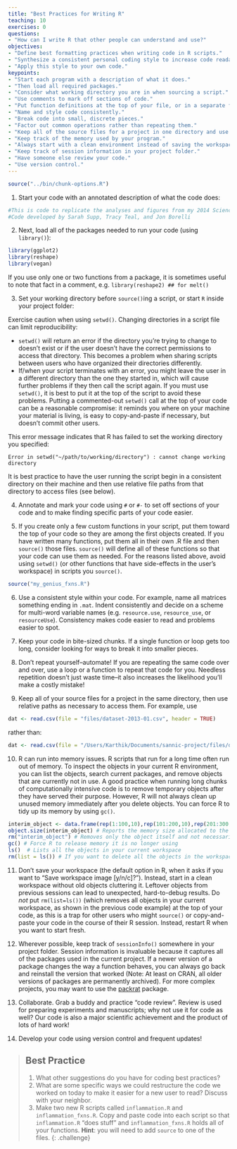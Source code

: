 ```yaml
---
title: "Best Practices for Writing R"
teaching: 10
exercises: 0
questions:
- "How can I write R that other people can understand and use?"
objectives:
- "Define best formatting practices when writing code in R scripts."
- "Synthesize a consistent personal coding style to increase code readability, consistency, and repeatability."
- "Apply this style to your own code."
keypoints:
- "Start each program with a description of what it does."
- "Then load all required packages."
- "Consider what working directory you are in when sourcing a script."
- "Use comments to mark off sections of code."
- "Put function definitions at the top of your file, or in a separate file if there are many."
- "Name and style code consistently."
- "Break code into small, discrete pieces."
- "Factor out common operations rather than repeating them."
- "Keep all of the source files for a project in one directory and use relative paths to access them."
- "Keep track of the memory used by your program."
- "Always start with a clean environment instead of saving the workspace."
- "Keep track of session information in your project folder."
- "Have someone else review your code."
- "Use version control."
---
```


```r
source("../bin/chunk-options.R")
```

1. Start your code with an annotated description of what the code does:

```r
#This is code to replicate the analyses and figures from my 2014 Science paper.
#Code developed by Sarah Supp, Tracy Teal, and Jon Borelli
```

2. Next, load all of the packages needed to run your code (using `library()`):

```r
library(ggplot2)
library(reshape)
library(vegan)
```

If you use only one or two functions from a package, it is sometimes useful to note that fact in a comment, e.g. `library(reshape2) ## for melt()`

3. Set your working directory before `source()`ing a script, or start `R` inside your project folder:

Exercise caution when using `setwd()`. Changing directories in a script file can limit reproducibility:


* `setwd()` will return an error if the directory you're trying to change to doesn't exist or if the user doesn't have the correct permissions to access that directory. This becomes a problem when sharing scripts between users who have organized their directories differently.
* If/when your script terminates with an error, you might leave the user in a different directory than the one they started in, which will cause further problems if they then call the script again. If you must use `setwd()`, it is best to put it at the top of the script to avoid these problems. Putting a commented-out `setwd()` call at the top of your code can be a reasonable compromise: it reminds you where on your machine your material is living, is easy to copy-and-paste if necessary, but doesn't commit other users.

This error message indicates that R has failed to set the working directory you specified:

```
Error in setwd("~/path/to/working/directory") : cannot change working directory
```

It is best practice to have the user running the script begin in a consistent directory on their machine and then use relative file paths from that directory to access files (see below).

4. Annotate and mark your code using `#` or `#-` to set off sections of your code and to make finding specific parts of your code easier.

5. If you create only a few custom functions in your script, put them toward the top of your code so they are among the first objects created. If you have written many functions, put them all in their own .R file and then `source()` those files. `source()` will define all of these functions so that your code can use them as needed. For the reasons listed above, avoid using `setwd()` (or other functions that have side-effects in the user's workspace) in scripts you `source()`.

```r
source("my_genius_fxns.R")
```

6. Use a consistent style within your code. For example, name all matrices something ending in `.mat`. Indent consistently and decide on a scheme for multi-word variable names (e.g. `resource.use`, `resource_use`, or `resourceUse`). Consistency makes code easier to read and problems easier to spot.

7. Keep your code in bite-sized chunks. If a single function or loop gets too long, consider looking for ways to break it into smaller pieces.

8. Don't repeat yourself--automate! If you are repeating the same code over and over, use a loop or a function to repeat that code for you. Needless repetition doesn't just waste time--it also increases the likelihood you'll make a costly mistake!

9. Keep all of your source files for a project in the same directory, then use relative paths as necessary to access them. For example, use

```r
dat <- read.csv(file = "files/dataset-2013-01.csv", header = TRUE)
```

rather than:

```r
dat <- read.csv(file = "/Users/Karthik/Documents/sannic-project/files/dataset-2013-01.csv", header = TRUE)
```

10. R can run into memory issues. R scripts that run for a long time often run out of memory. To inspect the objects in your current R  environment, you can list the objects, search current packages, and remove objects that are currently not in use. A good practice when running long chunks of computationally intensive  code is to remove temporary objects after they have served their purpose. However, R will not always clean up unused memory immediately after you delete objects. You can force R to tidy up its memory by using `gc()`.

```r
interim_object <- data.frame(rep(1:100,10),rep(101:200,10),rep(201:300,10)) # Sample dataset of 1000 rows
object.size(interim_object) # Reports the memory size allocated to the object
rm("interim_object") # Removes only the object itself and not necessarily the memory allotted to it
gc() # Force R to release memory it is no longer using
ls()  # Lists all the objects in your current workspace
rm(list = ls()) # If you want to delete all the objects in the workspace and start with a clean slate
```

11. Don't save your workspace (the default option in R, when it asks if you want to "Save workspace image [y/n/c]?"). Instead, start in a clean workspace without old objects cluttering it. Leftover objects from previous sessions can lead to unexpected, hard-to-debug results. Do *not* put `rm(list=ls())` (which removes all objects in your current workspace, as shown in the previous code example) at the top of your code, as this is a trap for other users who might `source()` or copy-and-paste your code in the course of their R session. Instead, restart R when you want to start fresh.

12. Wherever possible, keep track of `sessionInfo()` somewhere in your project folder. Session information is invaluable because it captures all of the packages used in the current project. If a newer version of a package changes the way a function behaves, you can always go back and reinstall the version that worked (Note: At least on CRAN, all older versions of packages are permanently archived). For more complex projects, you may want to use the [packrat](https://CRAN.R-project.org/package=packrat) package.

13. Collaborate. Grab a buddy and practice "code review". Review is used for preparing experiments and manuscripts; why not use it for code as well? Our code is also a major scientific achievement and the product of lots of hard work!

14. Develop your code using version control and frequent updates!

> ## Best Practice
>
> 1. What other suggestions do you have for coding best practices?
> 2. What are some specific ways we could restructure the code we worked on today to make it easier for a new user to read? Discuss with your neighbor.
> 3. Make two new R scripts called `inflammation.R` and `inflammation_fxns.R`.
>    Copy and paste code into each script so that `inflammation.R` "does stuff" and `inflammation_fxns.R` holds all of your functions.
>    __Hint__: you will need to add `source` to one of the files.
{: .challenge}
